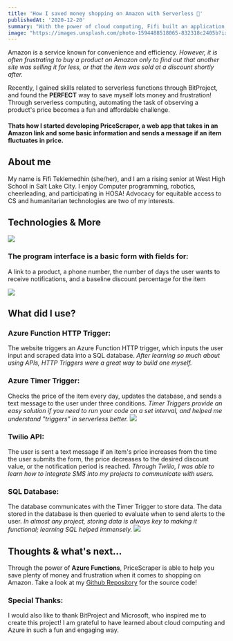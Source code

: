 ```yaml
---
title: 'How I saved money shopping on Amazon with Serverless 🛒'
publishedAt: '2020-12-20'
summary: "With the power of cloud computing, Fifi built an application that helps you save money through alerting you about fluctuations in proudct price."
image: "https://images.unsplash.com/photo-1594488518065-832318c2405b?ixid=MnwxMjA3fDB8MHxwaG90by1wYWdlfHx8fGVufDB8fHx8&ixlib=rb-1.2.1&auto=format&fit=crop&w=1000&q=80"
---
```


Amazon is a service known for convenience and efficiency. *However, it is often frustrating to buy a product on Amazon only to find out that another site was selling it for less, or that the item was sold at a discount shortly after.*

Recently, I gained skills related to serverless functions through BitProject, and found the **PERFECT** way to save myself lots money and frustration! Through serverless computing, automating the task of observing a product's price becomes a fun and affordable challenge. 

#### Thats how I started developing PriceScraper, a web app that takes in an Amazon link and some basic information and sends a message if an item fluctuates in price.

## About me
My name is Fifi Teklemedhin (she/her), and I am a rising senior at West High School in Salt Lake City. I enjoy Computer programming, robotics, cheerleading, and participating in HOSA! Advocacy for equitable access to CS and humanitarian technologies are two of my interests.

## Technologies & More
![](https://i.imgur.com/Lb4zDge.png)

### The program interface is a basic form with fields for:
A link to a product, a phone number, the number of days the user wants to receive notifications, and a baseline discount percentage for the item

![](https://s3.us-west-2.amazonaws.com/secure.notion-static.com/83d7c950-cc7d-455f-a8ba-467f70091fde/Untitled.png?X-Amz-Algorithm=AWS4-HMAC-SHA256&X-Amz-Credential=AKIAT73L2G45O3KS52Y5%2F20210702%2Fus-west-2%2Fs3%2Faws4_request&X-Amz-Date=20210702T131657Z&X-Amz-Expires=86400&X-Amz-Signature=4a2a5e5dd7b10b44ad4a5a31eec8b19efcedbffb502dadc740baaaa53478fbde&X-Amz-SignedHeaders=host&response-content-disposition=filename%20%3D%22Untitled.png%22)

## What did I use?
### **Azure Function HTTP Trigger:** 
The website triggers an Azure Function HTTP trigger, which inputs the user input and scraped data into a SQL database. *After learning so much about using APIs, HTTP Triggers were a great way to build one myself.*

### **Azure Timer Trigger:** 
Checks the price of the item every day, updates the database, and sends a text message to the user under three conditions. *Timer Triggers provide an easy solution if you need to run your code on a set interval, and helped me understand "triggers" in serverless better.*
![](https://res.cloudinary.com/practicaldev/image/fetch/s--F-uAZiJk--/c_limit%2Cf_auto%2Cfl_progressive%2Cq_66%2Cw_880/https://dev-to-uploads.s3.amazonaws.com/i/0hw5g3njd02y4qv84msn.gif)

### **Twilio API:** 
The user is sent a text message if an item's price increases from the time the user submits the form, the price decreases to the desired discount value, or the notification period is reached. *Through Twilio, I was able to learn how to integrate SMS into my projects to communicate with users.*

### **SQL Database:** 
The database communicates with the Timer Trigger to store data. The data stored in the database is then queried to evaluate when to send alerts to the user. *In almost any project, storing data is always key to making it functional; learning SQL helped immensely.*
![](https://i.imgur.com/C0LUNFE.png)

## Thoughts & what's next...
Through the power of **Azure Functions**, PriceScraper is able to help you save plenty of money and frustration when it comes to shopping on Amazon. Take a look at my [Github Repository](https://github.com/FifiTeklemedhin/BitcampServerlessProjectFinal/tree/main/Bitcamp%20Serverless%20Final%20Project) for the source code!

### Special Thanks:
I would also like to thank BitProject and Microsoft, who inspired me to create this project! I am grateful to have learned about cloud computing and Azure in such a fun and engaging way.